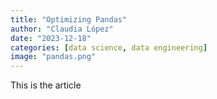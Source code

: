 ```yaml
---
title: "Optimizing Pandas"
author: "Claudia López"
date: "2023-12-18"
categories: [data science, data engineering]
image: "pandas.png"
---
```


This is the article